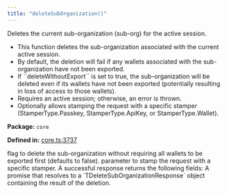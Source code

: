 ```yaml
---
title: "deleteSubOrganization()"
---
```



<H3Bordered text="Overview" />

Deletes the current sub-organization (sub-org) for the active session.

<ul>
  <li>This function deletes the sub-organization associated with the current active session.</li>
  <li>By default, the deletion will fail if any wallets associated with the sub-organization have not been exported.</li>
  <li>If ``deleteWithoutExport`` is set to true, the sub-organization will be deleted even if its wallets have not been exported (potentially resulting in loss of access to those wallets).</li>
  <li>Requires an active session; otherwise, an error is thrown.</li>
  <li>Optionally allows stamping the request with a specific stamper (StamperType.Passkey, StamperType.ApiKey, or StamperType.Wallet).</li>
</ul>

<p><strong>Package:</strong> <code>core</code></p>

<p><strong>Defined in:</strong> <a href="https://github.com/tkhq/sdk/blob/main/packages/core/src/__clients__/core.ts#L3737">core.ts:3737</a></p>

<H3Bordered text="Parameters" />

<ParamField body="params" type='object' required={false} path="params" >
  <Expandable title="params details">
    <NestedParam parentKey="params" childKey="deleteWithoutExport" type='boolean' required={false}>
flag to delete the sub-organization without requiring all wallets to be exported first (defaults to false).
</NestedParam>
    <NestedParam parentKey="params" childKey="stampWith" type='StamperType' required={false}>
parameter to stamp the request with a specific stamper.
</NestedParam>
  </Expandable>
</ParamField>

<H3Bordered text="Response" />
A successful response returns the following fields:

<ResponseField name="returns" type="TDeleteSubOrganizationResponse" required={true} >
  A promise that resolves to a `TDeleteSubOrganizationResponse` object containing the result of the deletion.
</ResponseField>
